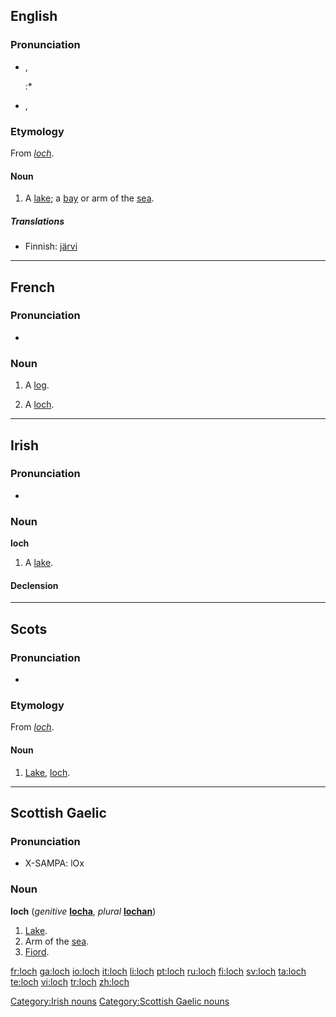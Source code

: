{{see|Loch}}
==English==
{{wikipedia}}

===Pronunciation===
* {{IPA|/lɒx/}}, {{SAMPA|/lQx/}}
*:* {{rhymes|ɒx}}
* {{IPA|/lɒk/}}, {{SAMPA|/lQk/}}
*: {{rhymes|ɒk}}

===Etymology===
From {{Gd.}} ''[[#Scottish Gaelic|loch]]''.

====Noun====
{{en-noun}}

# {{context|Scotland}} A [[lake]]; a [[bay]] or arm of the [[sea]].

=====Translations=====
{{trans-top|lake, bay or arm of the sea}}
* Finnish: [[järvi]]
{{trans-mid}}
{{trans-bottom}}

----

==French==

===Pronunciation===
* {{IPA|/lɔk/}}

===Noun===
{{fr-noun|m}}

# {{nautical|lang=fr}} A [[log]].
# A [[#English|loch]].

----

==Irish==

===Pronunciation===
* {{IPA|[lox]}}

===Noun===
'''loch''' {{m}}

# A [[lake]].

====Declension====
{{ga noun m3|l|och|ocha|ochanna}}

[[Category:Irish nouns]]

----

==Scots==

===Pronunciation===
* {{IPA|/lɔx/}}

===Etymology===
From {{Gd.|sco}} ''[[#Scottish Gaelic|loch]]''.

====Noun====
{{rfc-level|Noun at L4+ not in L3 Ety section}}
{{sco-noun}}

# [[lake|Lake]], [[#English|loch]].

----

==Scottish Gaelic==

===Pronunciation===
* X-SAMPA: lOx

===Noun===
'''loch''' {{f}} (''genitive'' '''[[locha]]''', ''plural'' '''[[lochan]]''')

# [[lake|Lake]].
# Arm of the [[sea]].
# [[fiord|Fiord]].

[[Category:Scottish Gaelic nouns]]

[[fr:loch]]
[[ga:loch]]
[[io:loch]]
[[it:loch]]
[[li:loch]]
[[pt:loch]]
[[ru:loch]]
[[fi:loch]]
[[sv:loch]]
[[ta:loch]]
[[te:loch]]
[[vi:loch]]
[[tr:loch]]
[[zh:loch]]